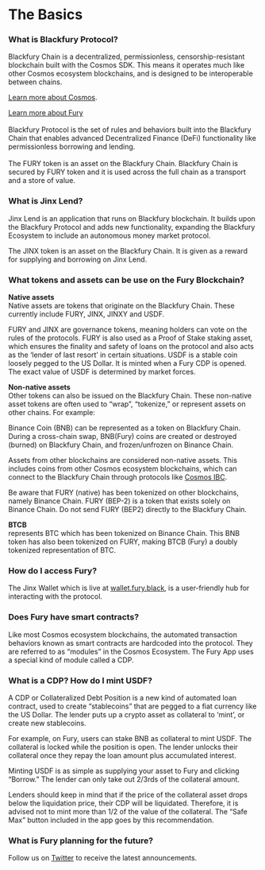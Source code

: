 # The Basics

### What is Blackfury Protocol?

Blackfury Chain is a decentralized, permissionless, censorship-resistant blockchain built with the Cosmos SDK. This means it operates much like other Cosmos ecosystem blockchains, and is designed to be interoperable between chains.

[Learn more about Cosmos](https://cosmos.network/).

[Learn more about Fury](https://fury.black/)  
‍  
 Blackfury Protocol is the set of rules and behaviors built into the Blackfury Chain that enables advanced Decentralized Finance (DeFi) functionality like permissionless borrowing and lending.  
‍  
The FURY token is an asset on the Blackfury Chain. Blackfury Chain is secured by FURY token and it is used across the full chain as a transport and a store of value.

### What is Jinx Lend?

Jinx Lend is an application that runs on Blackfury blockchain. It builds upon the Blackfury Protocol and adds new functionality, expanding the Blackfury Ecosystem to include an autonomous money market protocol.

The JINX token is an asset on the Blackfury Chain. It is given as a reward for supplying and borrowing on Jinx Lend.

### What tokens and assets can be use on the Fury Blockchain?

**Native assets**  
Native assets are tokens that originate on the Blackfury Chain. These currently include FURY, JINX, JINXY and USDF.

FURY and JINX are governance tokens, meaning holders can vote on the rules of the protocols. FURY is also used as a Proof of Stake staking asset, which ensures the finality and safety of loans on the protocol and also acts as the ‘lender of last resort’ in certain situations. USDF is a stable coin loosely pegged to the US Dollar. It is minted when a Fury CDP is opened. The exact value of USDF is determined by market forces.

**Non-native assets**  
Other tokens can also be issued on the Blackfury Chain. These non-native asset tokens are often used to “wrap”, “tokenize,” or represent assets on other chains. For example:

Binance Coin (BNB) can be represented as a token on Blackfury Chain. During a cross-chain swap, BNB(Fury) coins are created or destroyed (burned) on Blackfury Chain, and frozen/unfrozen on Binance Chain.

Assets from other blockchains are considered non-native assets. This includes coins from other Cosmos ecosystem blockchains, which can connect to the Blackfury Chain through protocols like [Cosmos IBC](https://cosmos.network/ibc).

Be aware that FURY (native) has been tokenized on other blockchains, namely Binance Chain. FURY (BEP-2) is a token that exists solely on Binance Chain. Do not send FURY (BEP2) directly to the Blackfury Chain.

**BTCB**  
represents BTC which has been tokenized on Binance Chain. This BNB token has also been tokenized on FURY, making BTCB (Fury) a doubly tokenized representation of BTC.

### How do I access Fury?

The Jinx Wallet which is live at [wallet.fury.black](https://wallet.fury.black/), is a user-friendly hub for interacting with the protocol.

### Does Fury have smart contracts?

Like most Cosmos ecosystem blockchains, the automated transaction behaviors known as smart contracts are hardcoded into the protocol. They are referred to as “modules” in the Cosmos Ecosystem. The Fury App uses a special kind of module called a CDP.

### What is a CDP? How do I mint USDF?

A CDP or Collateralized Debt Position is a new kind of automated loan contract, used to create “stablecoins” that are pegged to a fiat currency like the US Dollar. The lender puts up a crypto asset as collateral to ‘mint’, or create new stablecoins.

For example, on Fury, users can stake BNB as collateral to mint USDF. The collateral is locked while the position is open. The lender unlocks their collateral once they repay the loan amount plus accumulated interest.

Minting USDF is as simple as supplying your asset to Fury and clicking “Borrow.” The lender can only take out 2/3rds of the collateral amount.

Lenders should keep in mind that if the price of the collateral asset drops below the liquidation price, their CDP will be liquidated. Therefore, it is advised not to mint more than 1/2 of the value of the collateral. The “Safe Max” button included in the app goes by this recommendation.

### What is Fury planning for the future?

Follow us on [Twitter](https://twitter.com/blackfurychain) to receive the latest announcements.
